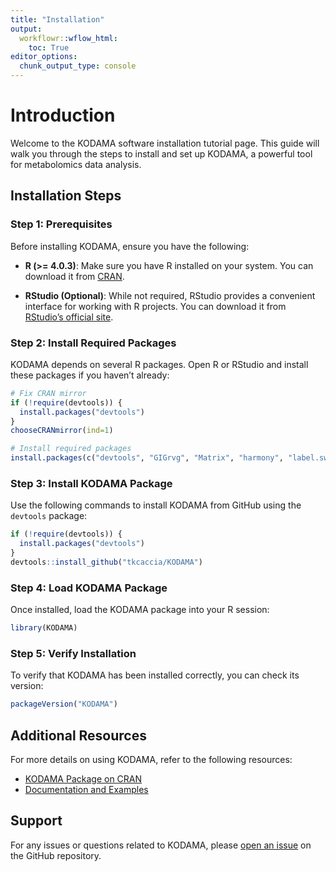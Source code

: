 ```yaml
---
title: "Installation"
output:
  workflowr::wflow_html:
    toc: True
editor_options:
  chunk_output_type: console
---
```


# Introduction

Welcome to the KODAMA software installation tutorial page. This guide will walk you through the steps to install and set up KODAMA, a powerful tool for metabolomics data analysis.

## Installation Steps

### Step 1: Prerequisites

Before installing KODAMA, ensure you have the following:

- **R (>= 4.0.3)**: Make sure you have R installed on your system. You can download it from [CRAN](https://cran.r-project.org/).

- **RStudio (Optional)**: While not required, RStudio provides a convenient interface for working with R projects. You can download it from [RStudio's official site](https://www.rstudio.com/products/rstudio/download/).

### Step 2: Install Required Packages

KODAMA depends on several R packages. Open R or RStudio and install these packages if you haven't already:

```r
# Fix CRAN mirror
if (!require(devtools)) {
  install.packages("devtools")
}
chooseCRANmirror(ind=1)  

# Install required packages
install.packages(c("devtools", "GIGrvg", "Matrix", "harmony", "label.switching", "mclust", "Rcpp", "RcppArmadillo", "RcppDist", "SPARK", "scran", "scater"))
```

### Step 3: Install KODAMA Package

Use the following commands to install KODAMA from GitHub using the `devtools` package:

```r
if (!require(devtools)) {
  install.packages("devtools")
}
devtools::install_github("tkcaccia/KODAMA")
```

### Step 4: Load KODAMA Package

Once installed, load the KODAMA package into your R session:

```r
library(KODAMA)
```

### Step 5: Verify Installation

To verify that KODAMA has been installed correctly, you can check its version:

```r
packageVersion("KODAMA")
```

## Additional Resources

For more details on using KODAMA, refer to the following resources:

- [KODAMA Package on CRAN](https://cran.r-project.org/web/packages/KODAMA/index.html)
- [Documentation and Examples](https://github.com/tkcaccia/KODAMA)

## Support

For any issues or questions related to KODAMA, please [open an issue](https://github.com/tkcaccia/KODAMA/issues) on the GitHub repository.

